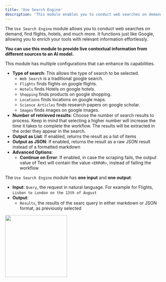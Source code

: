 ```yaml
---
title: 'Use Search Engine'
description: 'This module enables you to conduct web searches on demand'
---
```


The `Use Search Engine` module allows you to conduct web searches on demand, find flights, hotels, and much more. It functions just like Google, allowing you to enrich your tools with relevant information effortlessly.

**You can use this module to provide live contextual information from different sources to an AI model.**

This module has multiple configurations that can enhance its capabilities.
- **Type of search**: This allows the type of search to be selected. 
    - `Web Search` is a traditional google search.
    - `Flights` finds flights on google flights.
    - `Hotels` finds Hotels on google hotels.
    - `Shopping` finds products on google shopping.   
    - `Locations` finds locations on google maps.
    - `Science Articles` finds research papers on google scholar.
    - `Images` finds images on google images.      
- **Number of retrieved results**: Choose the number of search results to process. Keep in mind that selecting a higher number will increase the time it takes to complete the workflow. The results will be extracted in the order they appear in the search.
- **Output as List**: If enabled, returns the result as a list of items
- **Output as JSON**: If enabled, returns the result as a raw JSON result instead of a formatted markdown
- **Advanced Options**:
    - **Continue on Error**: If enabled, in case the scraping fails, the output value of Text will contain the value `<ERROR>`, instead of failing the workflow

The `Use Search Engine` module has **one input** and **one output**:

- **Input**: `Query`, the request in natural language. For example for Flights, `Lisbon to London on the 13th of August`
- **Output**: 
    - `Results`, the results of the searc query in either markdown or JSON format, as previously selected

<img height="200" src="/USE.png" />